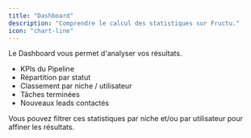```yaml
---
title: "Dashboard"
description: "Comprendre le calcul des statistiques sur Fructu."
icon: "chart-line"
---
```


Le Dashboard vous permet d'analyser vos résultats.

- KPIs du Pipeline
- Répartition par statut
- Classement par niche / utilisateur
- Tâches terminées
- Nouveaux leads contactés

Vous pouvez filtrer ces statistiques par niche et/ou par utilisateur pour affiner les résultats.